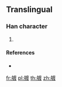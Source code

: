 {{character info/new}}
==Translingual==

===Han character===
{{Han char|rn=137|rad=舟|as=09|sn=15|four=|canj=HYITE}}

# {{defn|Han|sort=舟09}}

====References====
* {{Han ref|kx=1011.511|hdz=53065.011|uh=8254|ud=33364}}

[[fr:艔]]
[[pl:艔]]
[[th:艔]]
[[zh:艔]]